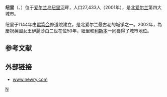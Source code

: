{{Infobox UK place
| official_name             = Newry
| irish_name                = Iúr Cinn Trá/An tIúr
| scots_name                = Newrie<ref>[http://www.northsouthministerialcouncil.org/annual_report_2010_ulster_scots.pdf 2010 annual report in Ulster-Scots] {{Webarchive|url=https://web.archive.org/web/20130227120523/http://www.northsouthministerialcouncil.org/annual_report_2010_ulster_scots.pdf |date=27 February 2013 }} North/South Ministerial Council.</ref><ref>[http://www.doeni.gov.uk/niea/inchabbeyus.pdf Guide to Inch Abbey in Ulster-Scots] {{webarchive|url=https://web.archive.org/web/20131025115645/http://www.doeni.gov.uk/niea/inchabbeyus.pdf |date=25 October 2013 }} Department of the Environment.</ref>
| static_image_name         = Newry Cathedral - geograph.org.uk - 1497482.jpg| static_image_alt          =
| static_image_caption      = [[紐里大教堂|紐里大教堂]]
| static_image_width        =
| map_alt                   = 
| coordinates               = {{coord|54.176|-6.349|display=inline,title}}
| population                = 26,967
| population_ref            = （2011）
| irish_grid_reference      = J085265
| country                   = 北愛爾蘭
| post_town                 = NEWRY
| postcode_area             = BT
| postcode_district         = BT34, BT35
| dial_code                 = 028
| constituency_westminster  = [[紐里和阿馬_(英國國會選區)|紐里和阿馬]]
| constituency_westminster1 =
| constituency_westminster2 =
| constituency_westminster3 =
| lieutenancy_northern_ireland = [[阿馬郡|阿馬郡]]和[[唐郡|唐郡]]
| website = [http://www.newrymournedown.org/ www.newrymournedown.org]
}}
'''纽里'''（{{lang-en|Newry}}、{{lang-ga|Iúr Cinn Trá}}）位于[[爱尔兰岛|爱尔兰岛]][[纽里河|纽里河]]畔，人口27,433人（2001年），是[[北爱尔兰|北爱尔兰]]第四大城市。

纽里于1144年由[[熙笃会|熙笃会]]修道院建立，是北爱尔兰最古老的城镇之一。2002年，為慶祝英國女王伊麗莎白二世在位50年，紐里和[[利斯本|利斯本]]一同獲得了城市地位。

==参考文献==
{{reflist}}

== 外部链接 ==

* [http://www.newry.com www.newry.com] {{Wayback|url=http://www.newry.com/ |date=20201101120249 }}

{{Authority control}}
[[Category:北爱尔兰城市|N]]